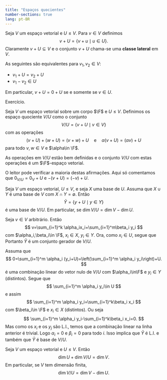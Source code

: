 ```yaml
--- 
title: "Espaços quocientes"
number-sections: true
lang: pt-BR
--- 
```


Seja $V$ um espaço vetorial e $U\leq V$. Para $v\in V$ definimos
$$
v+U=\{v+u\mid u \in U\}.
$$
Claramente $v+U\subseteq V$ e o conjunto $v+U$ chama-se uma <b>classe lateral</b> em $V$.

:::{#lem-quot-equiv}
As seguintes são equivalentes para $v_1,v_2\in V$:


- $v_1+U=v_2+U$
- $v_1-v_2\in U$

Em particular, $v+U=0+U$ se e somente se $v\in U$.
:::


:::{.proof}
Exercício.
:::


:::{#def-}
Seja $V$ um espaço vetorial sobre um corpo $\F$ e $U\leq V$. Definimos os espaço quociente $V/U$ como o conjunto
$$
V/U=\{v+U\mid v\in V\}
$$
com as operações
$$
(v+U)+(w+U)=(v+w)+U\quad\mbox{e}\quad\alpha(v+U)=(\alpha v)+U
$$
para todo $v,w\in V$ e $\alpha\in \F$.
:::


:::{#thm-}
As operações em $V/U$ estão bem definidas e o conjunto $V/U$ com estas operações é um $\F$-espaço vetorial.
:::


:::{.proof}
O leitor pode verificar a maioria destas afirmações. Aqui só comentamos que $0_{V/U}=0_V+U$ e $-(v+U)=(-v)+U$.
:::


:::{#thm-}
Seja $V$ um espaço vetorial, $U\leq V$, e seja $X$ uma base de $U$. Assuma que $X\cup Y$ é uma base de $V$ com $X\cap Y=\emptyset$. Então
$$
\bar Y=\{y+U\mid y\in Y\}
$$
é uma base de $V/U$. Em particular, se $\dim V/U=\dim V-\dim U$.
:::


:::{.proof}
Seja $v\in V$ arbitrário. Então
$$
v=\sum_{i=1}^k \alpha_ix_i+\sum_{i=1}^m\beta_i y_i
$$
com $\alpha_i,\beta_i\in \F$, $x_i\in X$, $y_i\in Y$. Ora, como $x_i\in U$, segue que
\begin{align*}
v+U&=\left(\sum_{i=1}^k \alpha_ix_i+\sum_{i=1}^m\beta_i y_i\right)+U\\
&=\left(\sum_{i=1}^k \alpha_ix_i+U\right)+\left(\sum_{i=1}^m\beta_i y_i +U\right)\\
&=\sum_{i=1}^m\beta_i y_i+U=\sum_{i=1}^m\beta_i(y_i+U)
\end{align*}
Portanto $\bar Y$ é um conjunto gerador de $V/U$.

Assuma que
$$
0=\sum_{i=1}^m \alpha_i (y_i+U)=\left(\sum_{i=1}^m \alpha_i y_i\right)+U.
$$
é uma combinação linear do vetor nulo de $V/U$ com $\alpha_i\in\F$ e $y_i\in Y$ (distintos). Segue que
$$
\sum_{i=1}^m \alpha_i y_i\in U
$$
e assim
$$
\sum_{i=1}^m \alpha_i y_i=\sum_{i=1}^k\beta_i x_i
$$
com $\beta_i\in \F$ e $x_i\in X$ (distintos).
Ou seja
$$
\sum_{i=1}^m \alpha_i y_i-\sum_{i=1}^k\beta_i x_i=0.
$$
Mas como os $x_i$ e os $y_j$ são L.I., temos que a combinação linear na linha anterior é trivial. Logo $\alpha_i=0$ e $\beta_i=0$ para todo $i$. Isso implica que $\bar Y$ é L.I. e também que $\bar Y$ é base de $V/U$.

:::


:::{#cor-}
Seja $V$ um espaço vetorial e $U\leq V$. Então
$$
\dim U+\dim V/U=\dim V.
$$
Em particular, se $V$ tem dimensão finita,
$$
\dim V/U=\dim V-\dim U.
$$
:::
